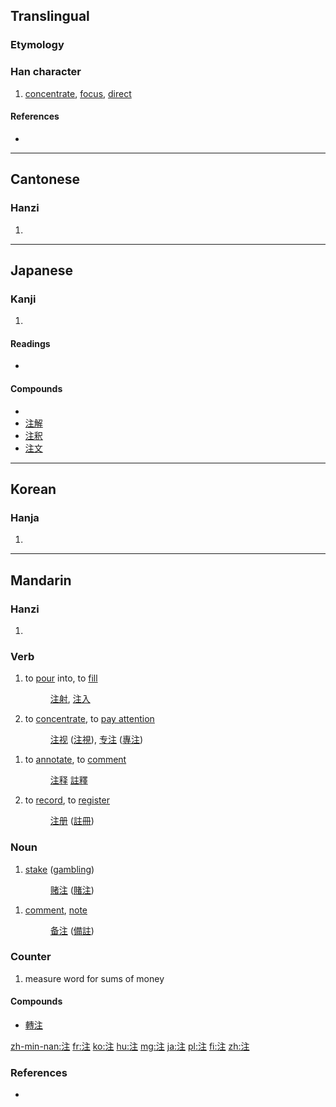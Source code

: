 {{also|註}}
==Translingual==

===Etymology===
{{Han compound|水|alt1=氵|主|ls=psc|c1=s|c2=p}}

===Han character===
{{Han char|rn=85|rad=水|as=05|sn=8|four=3011<sub>4</sub>|canj=水卜土 (EYG)|ids=⿰[[氵]][[主]]}}

# [[concentrate]], [[focus]], [[direct]]

====References====
* {{Han ref|kx=0618.050|dkj=17316|dj=1013.030|hdz=31592.010|uh=6CE8|ud=27880|bh=AA60|bd=43616}}

----

==Cantonese==

===Hanzi===
{{yue-hanzi|jyut=zyu3|y=jyu3|tra=註}}

# {{defn|lang=yue|sort=水05}}

----

==Japanese==

===Kanji===
{{ja-kanji|grade=3|rs=水05}}

# {{defn|lang=ja|sort=水05}}

====Readings====
* {{ja-readings|on=[[ちゅう]] (chū)|kun=[[そそぐ]] (sosogu)}}

====Compounds====
* {{term|脚注||[[footnote]]|tr=きゃくちゅう, kyakuchū|sc=Jpan|lang=ja}}
* [[注解]]
* [[注釈]]
* [[注文]]

----

==Korean==

===Hanja===
{{ko-hanja|hangeul=[[주]]|eumhun=|rv=ju|mr=chu|y=cwu}}

# {{defn|lang=ko|sort=水05}}

----

==Mandarin==

===Hanzi===
{{cmn-hanzi|tra=註|pin=[[zhù]] ([[zhu4]])|wg=chu<sup>4</sup>}}

# {{defn|lang=cmn|sort=水05}}

===Verb===
{{cmn-verb|ts|pin=zhù|pint=zhu4|rs==水05}}

# to [[pour]] into, to [[fill]]
#: [[注射]], [[注入]]
# to [[concentrate]], to [[pay attention]]
#: [[注视]] ([[注視]]), [[专注]] ([[專注]])

{{cmn-verb|s|tra=註|pin=zhù|pint=zhu4|rs==水05}}

# to [[annotate]], to [[comment]]
#: [[注释]] [[註釋]]
# to [[record]], to [[register]]
#: [[注册]] ([[註冊]])

===Noun===
{{cmn-noun|ts|pin=zhù|pint=zhu4|rs==水05}}

# [[stake]] ([[gambling]])
#: [[赌注]] ([[賭注]])

{{cmn-noun|s|tra=註|pin=zhù|pint=zhu4|rs==水05}}

# [[comment]], [[note]]
#: [[备注]] ([[備註]])

===Counter===
{{cmn-counter|ts|pin=zhù|pint=zhu4|rs==水05}}

# measure word for sums of money

====Compounds====
* [[轉注]]

[[zh-min-nan:注]]
[[fr:注]]
[[ko:注]]
[[hu:注]]
[[mg:注]]
[[ja:注]]
[[pl:注]]
[[fi:注]]
[[zh:注]]

===References===
* {{cite web
| url = http://www.mdbg.net/chindict/chindict.php?page=worddict&wdrst=0&wdqb=注
| title = 注
| work = MDBG English to Chinese dictionary ( Based on CC-CEDICT )
| language = Mandarin/English
| accessdate = 2014-02-19}}